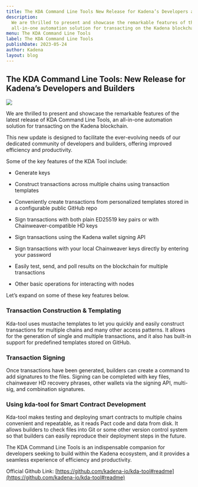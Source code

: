 ```yaml
---
title: The KDA Command Line Tools New Release for Kadena’s Developers and Builders
description:
  We are thrilled to present and showcase the remarkable features of the latest release of KDA Command Line Tools, an
  all-in-one automation solution for transacting on the Kadena blockchain.
menu: The KDA Command Line Tools
label: The KDA Command Line Tools
publishDate: 2023-05-24
author: Kadena
layout: blog
---
```


## The KDA Command Line Tools: New Release for Kadena’s Developers and Builders

![](/assets/blog/1_rLMz_SpxPnaSj6t8vKSYiQ.wepb)

We are thrilled to present and showcase the remarkable features of the latest release of KDA Command Line Tools, an
all-in-one automation solution for transacting on the Kadena blockchain.

This new update is designed to facilitate the ever-evolving needs of our dedicated community of developers and builders,
offering improved efficiency and productivity.

Some of the key features of the KDA Tool include:

- Generate keys

- Construct transactions across multiple chains using transaction templates

- Conveniently create transactions from personalized templates stored in a configurable public GitHub repo

- Sign transactions with both plain ED25519 key pairs or with Chainweaver-compatible HD keys

- Sign transactions using the Kadena wallet signing API

- Sign transactions with your local Chainweaver keys directly by entering your password

- Easily test, send, and poll results on the blockchain for multiple transactions

- Other basic operations for interacting with nodes

Let’s expand on some of these key features below.

### Transaction Construction & Templating

Kda-tool uses mustache templates to let you quickly and easily construct transactions for multiple chains and many other
access patterns. It allows for the generation of single and multiple transactions, and it also has built-in support for
predefined templates stored on GitHub.

### Transaction Signing

Once transactions have been generated, builders can create a command to add signatures to the files. Signing can be
completed with key files, chainweaver HD recovery phrases, other wallets via the signing API, multi-sig, and combination
signatures.

### Using kda-tool for Smart Contract Development

Kda-tool makes testing and deploying smart contracts to multiple chains convenient and repeatable, as it reads Pact code
and data from disk. It allows builders to check files into Git or some other version control system so that builders can
easily reproduce their deployment steps in the future.

The KDA Command Line Tools is an indispensable companion for developers seeking to build within the Kadena ecosystem,
and it provides a seamless experience of efficiency and productivity.

Official Github Link: [https://github.com/kadena-io/kda-tool#readme](https://github.com/kadena-io/kda-tool#readme)
